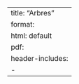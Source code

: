 --- 
title: "Arbres"
format: 
  html: default
  pdf:
    header-includes:
      - \usepackage{mathtools} 
--- 